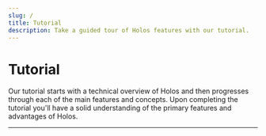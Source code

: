 ```yaml
---
slug: /
title: Tutorial
description: Take a guided tour of Holos features with our tutorial.
---
```


# Tutorial

Our tutorial starts with a technical overview of Holos and then progresses
through each of the main features and concepts.  Upon completing the tutorial
you'll have a solid understanding of the primary features and advantages of
Holos.

---

<DocCardList />
